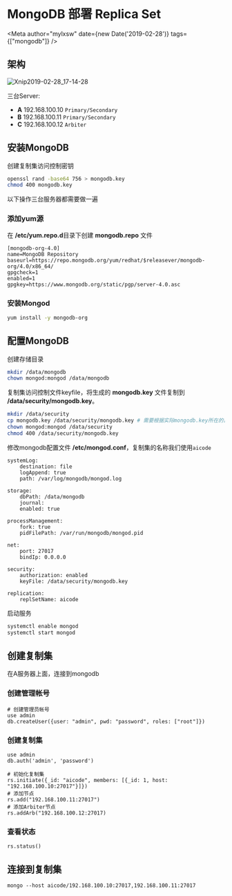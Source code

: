 # MongoDB 部署 Replica Set


<Meta author="mylxsw" date={new Date('2019-02-28')} tags={["mongodb"]} /> 

## 架构

![Xnip2019-02-28_17-14-28](https://ssl.aicode.cc/Xnip2019-02-28_17-14-28.jpg)

三台Server:

- **A** 192.168.100.10 `Primary/Secondary`
- **B** 192.168.100.11 `Primary/Secondary`
- **C** 192.168.100.12 `Arbiter`

## 安装MongoDB

创建复制集访问控制密钥

```bash
openssl rand -base64 756 > mongodb.key
chmod 400 mongodb.key
```

以下操作三台服务器都需要做一遍

### 添加yum源

在 **/etc/yum.repo.d**目录下创建 **mongodb.repo** 文件

```
[mongodb-org-4.0]
name=MongoDB Repository
baseurl=https://repo.mongodb.org/yum/redhat/$releasever/mongodb-org/4.0/x86_64/
gpgcheck=1
enabled=1
gpgkey=https://www.mongodb.org/static/pgp/server-4.0.asc
```

### 安装Mongod

```bash
yum install -y mongodb-org
```

## 配置MongoDB

创建存储目录

```bash
mkdir /data/mongodb
chown mongod:mongod /data/mongodb
```

复制集访问控制文件keyfile，将生成的 **mongodb.key** 文件复制到 **/data/security/mongodb.key**。

```bash
mkdir /data/security
cp mongodb.key /data/security/mongodb.key # 需要根据实际mongodb.key所在的目录，将其复制到security目录
chown mongod:mongod /data/security
chmod 400 /data/security/mongodb.key
```

修改mongodb配置文件 **/etc/mongod.conf**，复制集的名称我们使用`aicode`

```
systemLog:
    destination: file
    logAppend: true
    path: /var/log/mongodb/mongod.log

storage:
    dbPath: /data/mongodb
    journal:
    enabled: true

processManagement:
    fork: true
    pidFilePath: /var/run/mongodb/mongod.pid

net:
    port: 27017
    bindIp: 0.0.0.0

security:
    authorization: enabled
    keyFile: /data/security/mongodb.key

replication:
    replSetName: aicode
```

启动服务

```bash
systemctl enable mongod
systemctl start mongod
```

## 创建复制集

在A服务器上面，连接到mongodb

### 创建管理帐号

```mongo
# 创建管理员帐号
use admin
db.createUser({user: "admin", pwd: "password", roles: ["root"]})
```

### 创建复制集

```mongo
use admin
db.auth('admin', 'password')

# 初始化复制集
rs.initiate({_id: "aicode", members: [{_id: 1, host: "192.168.100.10:27017"}]})
# 添加节点
rs.add("192.168.100.11:27017")
# 添加Arbiter节点
rs.addArb("192.168.100.12:27017)
```

### 查看状态

```mongo
rs.status()
```

## 连接到复制集

```mongo
mongo --host aicode/192.168.100.10:27017,192.168.100.11:27017
```